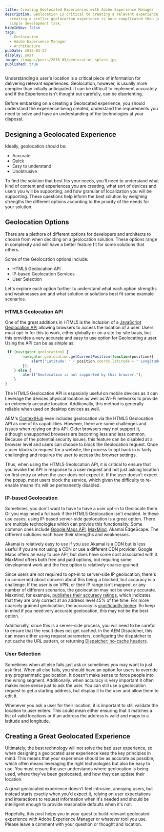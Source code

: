 ```yaml
---
title: Creating Geolocated Experiences with Adobe Experience Manager
description: Geolocation is critical to creating a relevant experience, but
  creating a stellar geolocation experience is more complicated than just a
  simple development task.
hideInNav: false
tags:
  - Geolocation
  - Adobe Experience Manager
  - Architecture
pubDate: 2018-03-27
display: post
image: /images/posts/2018-03/geolocation-splash.jpg
published: true
---
```


Understanding a user's location is a critical piece of information for delivering relevant experiences. Geolocation, however, is usually more complex than initially anticipated. It can be difficult to implement accurately and if the Experience isn't thought out carefully, can be disorienting.

Before embarking on a creating a Geolocated experience, you should understand the experience being created, understand the requirements you need to solve and have an understanding of the technologies at your disposal.

  
## Designing a Geolocated Experience

  
Ideally, geolocation should be:

* Accurate
* Quick
* Easy to understand
* Unobtrusive

To find the solution that best fits your needs, you'll need to understand what kind of content and experiences you are creating, what sort of devices and users you will be supporting, and how granular of localization you will be supporting. These questions help inform the best solution by weighing strengths the different options according to the priority of the needs for your solution.

  
## Geolocation Options

  
There are a plethora of different options for developers and architects to choose from when deciding on a geolocation solution. These options range in complexity and will have a better feature fit for some solutions that others.

Some of the Geolocation options include:

  
* HTML5 Geolocation API
* IP-based Geolocation Services
* User Selection

  
Let's explore each option further to understand what each option strengths and weaknesses are and what solution or solutions best fit some example scenarios.

  
### HTML5 Geolocation API

  
One of the great additions in HTML5 is the inclusion of a [JavaScript Geolocation API](https://developer.mozilla.org/en-US/docs/Web/API/Geolocation/Using%5Fgeolocation) allowing browsers to access the location of a user. Users must opt-in for this to work, either globally or on a site-by-site basis, but this provides a very accurate and easy to use option for Geolocating a user. Using the API can be as simple as:

```javascript
 if (navigator.geolocation) {
        navigator.geolocation.getCurrentPosition(function(position){
        	alert("Latitude: " + position.coords.latitude + " Longitude: " + position.coords.longitude);
        });
    } else {
        alert("Geolocation is not supported by this browser.");
    }
}
```

  
The HTML5 Geolocation API is especially useful on mobile devices as it can Leverage the devices physical location as well as Wi-Fi networks to provide an extremely accurate location. Additionally, this method is generally reliable when used on desktop devices as well.

  
AEM's [ContextHub](https://docs.adobe.com/docs/en/aem/6-1/develop/personalization/contexthub.html) even includes geolocation via the HTML5 Geolocation API as one of its capabilities. However, there are some challenges and issues when relying on this API. Older browsers may not support it, although unsupported browsers are becoming less and less common. Because of the potential security issues, this feature can be disabled at a browser level and users can choose to block the Geolocation request. Once a user blocks to request for a website, the process to opt back in is fairly challenging and requires the user to access the browser settings.

  
Thus, when using the HTML5 Geolocation API, it is critical to ensure that you invoke the API in response to a user request and not just asking location on first entry or when the user does not expect it. If the user doesn't expect the popup, most users block the service, which given the difficulty to re-enable means it's will be permanently disabled.

  
### IP-based Geolocation

  
Sometimes, you don't want to have to have a user opt-in to Geolocate them. Or you may need a fullback if the HTML5 Geolocation isn't enabled. In these use cases, using IP-based server-side geolocation is a great option. There are multiple technologies which can provide this functionality. Some common ones include [Google Maps API](https://developers.google.com/maps/documentation/geolocation/intro), [MaxMind](https://www.maxmind.com/en/home), Akamai EdgeScape. The different solutions each have their strengths and weaknesses.

Akamai is relatively easy to use if you use Akamai is a CDN but is less useful if you are not using a CDN or use a different CDN provider. Google Maps offers an easy to use API, but does have some cost associated with it. MaxMind offers both free and paid options, but requiring some development work and the free option is relatively coarse-grained.

Since users are not required to opt-in to server-side IP geolocation, there's no concerned about concern about this being a blocked, but accuracy is a challenge. If the user is on VPN, or their IP range isn't mapped, or any number of different scenarios, the geolocation may not be overly accurate. Maxmind, for example, [publishes their accuracy ratings](https://www.maxmind.com/en/geoip2-city-database-accuracy?country=United+States&resolution=postal), which indicates that they are only correct at an address level 45% of the time. For more coarsely grained geolocation, the accuracy is [significantly higher](https://www.maxmind.com/en/geoip2-city-database-accuracy?country=United+States&resolution=25). So keep in mind if you need very accurate geolocation, this may not be the best option.

Additionally, since this is a server-side process, you will need to be careful to ensure that the result does not get cached. In the AEM Dispatcher, this can mean either using request parameters, configuring the dispatcher to not cache the URL pattern, or returning [Dispatcher: no-cache headers](https://helpx.adobe.com/experience-manager/kb/DispatcherNoCache.html).

  
### User Selection

  
Sometimes when all else fails just ask or sometimes you may want to just ask first. When all else fails, you should have an option for users to override any programmatic geolocation. It doesn't make sense to force people into the wrong segment. Additionally. when accuracy is very important it often makes more sense just to ask the user. You can still use a geolocation request to get a starting address, but display it to the user and allow them to edit it.

Whenever you ask a user for their location, it is important to still validate the location to user enters. This could mean either ensuring that it matches a list of valid locations or if an address the address is valid and maps to a latitude and longitude.

  
## Creating a Great Geolocated Experience

  
Ultimately, the best technology will not solve the bad user experience, so when designing a geolocated user experience keep the key principles in mind. This means that your experience should be as accurate as possible, which often means leveraging the right technologies but also be easy to use. You must ensure the user understands where geolocation is being used, where they've been geolocated, and how they can update their location.

A great geolocated experience doesn't feel intrusive, annoying users, but instead starts exactly when you'd expect it, relying on user expectations and interactions to request information when it's needed and should be intelligent enough to provide reasonable defaults when it's not.

  
Hopefully, this post helps you in your quest to build relevant geolocated experience with Adobe Experience Manager or whatever tool you use. Please leave a comment with your question or thought and location.
